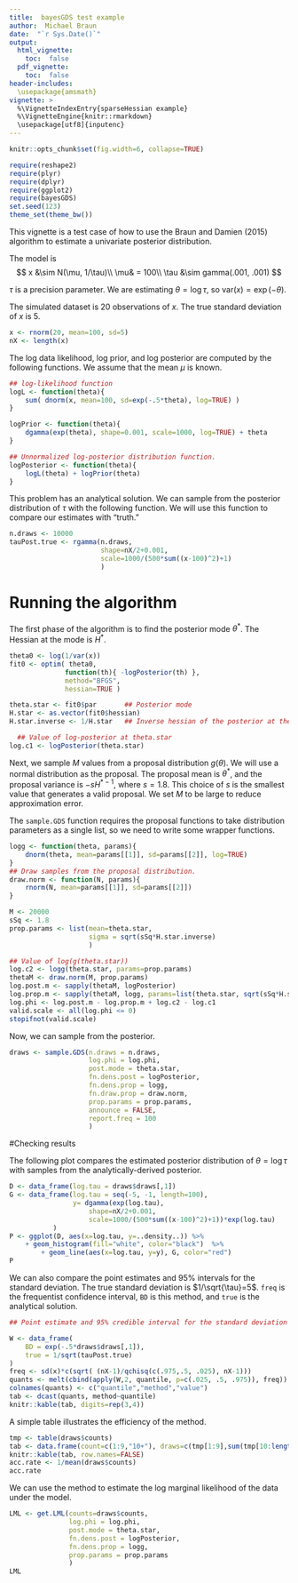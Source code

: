 ```yaml
---
title:  bayesGDS test example
author:  Michael Braun
date:  "`r Sys.Date()`"
output:
  html_vignette:
    toc:  false
  pdf_vignette:
    toc:  false
header-includes:
  \usepackage{amsmath}
vignette: >
  %\VignetteIndexEntry{sparseHessian example}
  %\VignetteEngine{knitr::rmarkdown}
  \usepackage[utf8]{inputenc}
---
```

```r
knitr::opts_chunk$set(fig.width=6, collapse=TRUE)
```


```r
require(reshape2)
require(plyr)
require(dplyr)
require(ggplot2)
require(bayesGDS)
set.seed(123)
theme_set(theme_bw())
```

This vignette is a test case of how to use the Braun and Damien (2015) algorithm to estimate a univariate posterior distribution.

The model is
$$
x &\sim N(\mu, 1/\tau)\\
\mu& = 100\\
\tau &\sim gamma(.001, .001)
$$

$\tau$ is a precision parameter. We are estimating $\theta=\log\tau$, so $\text{var}(x)=\exp(-\theta)$.


The simulated dataset is 20 observations of $x$.  The true standard deviation of $x$ is 5.
```r
x <- rnorm(20, mean=100, sd=5)
nX <- length(x)
```

The log data likelihood, log prior, and log posterior are computed by the following functions.  We assume that the mean $\mu$ is known.
```r
## log-likelihood function
logL <- function(theta){
    sum( dnorm(x, mean=100, sd=exp(-.5*theta), log=TRUE) )
}

logPrior <- function(theta){
    dgamma(exp(theta), shape=0.001, scale=1000, log=TRUE) + theta
}

## Unnormalized log-posterior distribution function.
logPosterior <- function(theta){
    logL(theta) + logPrior(theta)
}
```


This problem has an analytical solution.  We can sample from the  posterior distribution of $\tau$ with the following function.  We will use this function to compare our estimates with "truth."

```r
n.draws <- 10000
tauPost.true <- rgamma(n.draws,
                       shape=nX/2+0.001,
                       scale=1000/(500*sum((x-100)^2)+1)
                       )
```

# Running the algorithm


The first phase of the algorithm is to find the posterior mode $\theta^*$.  The Hessian at the mode is $H^*$.
```r
theta0 <- log(1/var(x))
fit0 <- optim( theta0,
              function(th){ -logPosterior(th) },
              method="BFGS",
              hessian=TRUE )

theta.star <- fit0$par       ## Posterior mode
H.star <- as.vector(fit0$hessian)
H.star.inverse <- 1/H.star   ## Inverse hessian of the posterior at the mode

  ## Value of log-posterior at theta.star
log.c1 <- logPosterior(theta.star)
```

Next, we sample $M$ values from a proposal distribution $g(\theta)$.  We will use a normal distribution as the proposal.  The proposal mean is $\theta^*$, and the proposal variance is $-sH^{*-1}$, where $s=1.8$.  This choice of $s$ is the smallest value that generates a valid proposal. We set $M$ to be large to reduce approximation error.



The `sample.GDS` function requires the proposal functions to take distribution parameters as a single list, so we need to write some wrapper functions.
```r
logg <- function(theta, params){
    dnorm(theta, mean=params[[1]], sd=params[[2]], log=TRUE)
}
## Draw samples from the proposal distribution.
draw.norm <- function(N, params){
    rnorm(N, mean=params[[1]], sd=params[[2]])
}

M <- 20000
sSq <- 1.8
prop.params <- list(mean=theta.star,
                    sigma = sqrt(sSq*H.star.inverse)
                    )

## Value of log(g(theta.star))
log.c2 <- logg(theta.star, params=prop.params)
thetaM <- draw.norm(M, prop.params)
log.post.m <- sapply(thetaM, logPosterior)
log.prop.m <- sapply(thetaM, logg, params=list(theta.star, sqrt(sSq*H.star.inverse)))
log.phi <- log.post.m - log.prop.m + log.c2 - log.c1
valid.scale <- all(log.phi <= 0)
stopifnot(valid.scale)
```


Now, we can sample from the posterior.


```r
draws <- sample.GDS(n.draws = n.draws,
                    log.phi = log.phi,
                    post.mode = theta.star,
                    fn.dens.post = logPosterior,
                    fn.dens.prop = logg,
                    fn.draw.prop = draw.norm,
                    prop.params = prop.params,
                    announce = FALSE,
                    report.freq = 100
                    )
```

#Checking results

The following plot compares the estimated posterior distribution of $\theta=\log\tau$ with samples from the analytically-derived posterior.

```r
D <- data_frame(log.tau = draws$draws[,1])
G <- data_frame(log.tau = seq(-5, -1, length=100),
                y= dgamma(exp(log.tau),
                    shape=nX/2+0.001,
                    scale=1000/(500*sum((x-100)^2)+1))*exp(log.tau)
           )
P <- ggplot(D, aes(x=log.tau, y=..density..)) %>%
    + geom_histogram(fill="white", color="black")  %>%
        + geom_line(aes(x=log.tau, y=y), G, color="red")
P
```

We can also compare the point estimates and 95\% intervals for the standard deviation.  The true standard deviation is $1/\sqrt{\tau}=5$.   `freq` is the frequentist confidence interval, `BD` is this method, and `true` is the analytical solution.

```r
## Point estimate and 95% credible interval for the standard deviation using GDS method

W <- data_frame(
    BD = exp(-.5*draws$draws[,1]),
    true = 1/sqrt(tauPost.true)
)
freq <- sd(x)*c(sqrt( (nX-1)/qchisq(c(.975,.5, .025), nX-1)))
quants <- melt(cbind(apply(W,2, quantile, p=c(.025, .5, .975)), freq))
colnames(quants) <- c("quantile","method","value")
tab <- dcast(quants, method~quantile)
knitr::kable(tab, digits=rep(3,4))
```

A simple table illustrates the efficiency of the method.

```r
tmp <- table(draws$counts)
tab <- data.frame(count=c(1:9,"10+"), draws=c(tmp[1:9],sum(tmp[10:length(tmp)])))
knitr::kable(tab, row.names=FALSE)
acc.rate <- 1/mean(draws$counts)
acc.rate
```

We can use the method to estimate the log marginal likelihood of the data under the model.

```r
LML <- get.LML(counts=draws$counts,
               log.phi = log.phi,
               post.mode = theta.star,
               fn.dens.post = logPosterior,
               fn.dens.prop = logg,
               prop.params = prop.params
               )
LML
```
